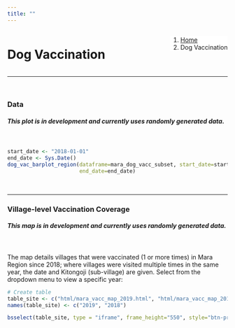 ```yaml
---
title: ""
---
```


<!--Add a loading bar!-->
<script src="pace.js"></script>
<link href="pace_loadbar_loading.css" rel="stylesheet" />

<!--Create a block for title and breadcrumbs to appear on same line-->
<div style="width: 100%; display: inline-block;">
<div style="float: left;">
<h1>Dog Vaccination</h1>
</div>
<div style="float: right;">
<ol class="breadcrumb" style="background-color:white;">
  <li class="breadcrumb-item"><a href="index.html">Home</a></li>
  <li class="breadcrumb-item active">Dog Vaccination</li>
</ol>
</div>
</div>
<hr class="hr-orange">

<br>
  
<!--Begin page content!-->  

### Data  
  
<h5 class="text-primary"><em>This plot is in development and currently uses randomly generated data.</em></h5>
<br>
  
```r
start_date <- "2018-01-01"
end_date <- Sys.Date()
dog_vac_barplot_region(dataframe=mara_dog_vacc_subset, start_date=start_date,
                       end_date=end_date)
```

<br>

<hr class="hr-grey">

### Village-level Vaccination Coverage  
  
<h5 class="text-primary"><em>This map is in development and currently uses randomly generated data.</em></h5>
<br> 

The map details villages that were vaccinated (1 or more times) in Mara Region since 2018; where villages were visited multiple times in the same year, the date and Kitongoji (sub-village) are given. Select from the dropdown menu to view a specific year:  

```r
# Create table
table_site <- c("html/mara_vacc_map_2019.html", "html/mara_vacc_map_2018.html")
names(table_site) <- c("2019", "2018")

bsselect(table_site, type = "iframe", frame_height="550", style="btn-primary", show_tick=TRUE, height=0)
```
